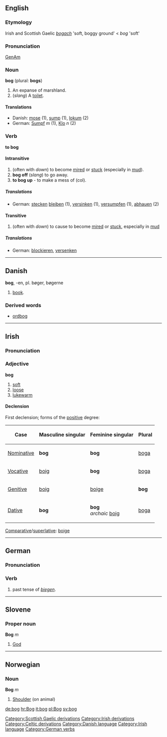 {{wikipedia}}
==English==
===Etymology===
Irish and Scottish Gaelic ''[[bogach]]'' 'soft, boggy ground' < ''bog'' 'soft'

===Pronunciation===
[[w:General American|GenAm]] {{IPA|[b&#593;g]}}

===Noun===
'''bog''' (plural: '''bogs''')
# An expanse of marshland.
# (''slang'') A [[toilet]].

====Translations====
*Danish: [[mose]] (1), [[sump]] (1), [[lokum]] (2)
*German: [[Sumpf]] ''m'' (1), [[Klo]] ''n'' (2)

===Verb===
'''to bog'''
====Intransitive====
# (often with ''down'') to become [[mire]]d or [[stuck]] (especially in [[mud]]).
# '''bog off''' (''slang'') to go away.
# '''to bog up''' - to make a mess of (col).
=====Translations=====
*German: [[stecken]] [[bleiben]] (1), [[versinken]] (1), [[versumpfen]] (1), [[abhauen]] (2)
====Transitive====
# (often with ''down'') to cause to become [[mire]]d or [[stuck]], especially in [[mud]]
=====Translations=====
*German: [[blockieren]], [[versenken]]

[[Category:Scottish Gaelic derivations]]
[[Category:Irish derivations]]
[[Category:Celtic derivations]]
----

== Danish ==
'''bog''', -en, pl. bøger, bøgerne

# [[book]].

=== Derived words ===

* [[ordbog]]

[[Category:Danish language]]

----

==Irish==
===Pronunciation===
{{IPA|[bog]}}

===Adjective===
'''bog'''
# [[soft]]
# [[loose]]
# [[lukewarm]]

====Declension====
First declension; forms of the [[positive]] degree:
{|border="1" cellpadding="2"
!Case
!Masculine singular
!Feminine singular
!Plural
|-
| [[Nominative]]
| '''bog'''
| '''bog'''
| [[boga]]
|-
| [[Vocative]]
| [[boig]]
| '''bog'''
| [[boga]]
|-
| [[Genitive]]
| [[boig]]
| [[boige]]
| '''bog'''
|-
| [[Dative]]
| '''bog'''
| '''bog'''<br>''archaic'' [[boig]]
| [[boga]]
|}

[[Comparative]]/[[superlative]]: [[boige]]

[[Category:Irish language]]
----

==German==
===Pronunciation===
{{IPA|[bo&#720;k]}}

===Verb===
# past tense of ''[[biegen]]''.

[[Category:German verbs]]

----

==Slovene==
===Proper noun===
'''Bog''' ''m''

# [[God]]

----

==Norwegian==
===Noun===
'''Bog''' ''m''

# [[Shoulder]] (on animal)

[[de:bog]]
[[hr:Bog]]
[[it:bog]]
[[pl:Bog]]
[[sv:bog]]